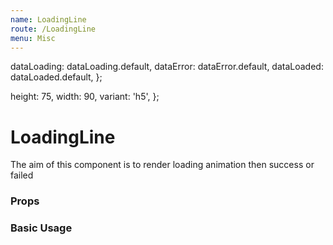 ```yaml
---
name: LoadingLine
route: /LoadingLine
menu: Misc
---
```



  dataLoading: dataLoading.default,
  dataError: dataError.default,
  dataLoaded: dataLoaded.default,
};

  height: 75,
  width: 90,
  variant: 'h5',
};

# LoadingLine

The aim of this component is to render loading animation then success or failed

### Props

<Props of={LoadingLine} />

### Basic Usage

<Playground>
  <LoadingLine title={'Data loading'} hasError={false} isLoading={true} animations={animationsData} style={style} />
</Playground>

<Playground>
  <LoadingLine
    title={'Data load sucess'}
    hasError={false}
    isLoading={false}
    animations={animationsData}
    style={style}
  />
</Playground>

<Playground>
  <LoadingLine title={'Data load failed'} hasError={true} isLoading={false} animations={animationsData} style={style} />
</Playground>
